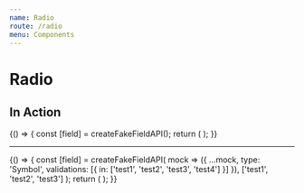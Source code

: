 ```yaml
---
name: Radio
route: /radio
menu: Components
---
```


# Radio


## In Action

<Playground>
  {() => {
    const [field] = createFakeFieldAPI();
    return (
      <RadioEditor field={field} locales={createFakeLocalesAPI()} isInitiallyDisabled={false} />
    );
  }}
</Playground>

---

<Playground>
  {() => {
    const [field] = createFakeFieldAPI(
      mock => ({
        ...mock,
        type: 'Symbol',
        validations: [{ in: ['test1', 'test2', 'test3', 'test4'] }]
      }),
      ['test1', 'test2', 'test3']
    );
    return (
      <RadioEditor field={field} locales={createFakeLocalesAPI()} isInitiallyDisabled={false} />
    );
  }}
</Playground>
